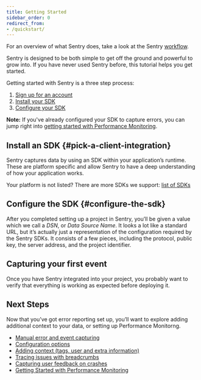 ```yaml
---
title: Getting Started
sidebar_order: 0
redirect_from:
- /quickstart/
---
```

For an overview of what Sentry does, take a look at the Sentry [workflow](https://blog.sentry.io/2018/03/06/the-sentry-workflow).

Sentry is designed to be both simple to get off the ground and powerful to grow into. If you have never used Sentry before, this tutorial helps you get started.

Getting started with Sentry is a three step process:

1.  [Sign up for an account](https://sentry.io/signup/)
2.  [Install your SDK](#pick-a-client-integration)
2.  [Configure your SDK](#configure-the-sdk)

**Note:** If you've already configured your SDK to capture errors, you can jump right into [getting started with Performance Monitoring](/product/performance/getting-started).

## Install an SDK {#pick-a-client-integration}

Sentry captures data by using an SDK within your application’s runtime. These are platform specific and allow Sentry to have a deep understanding of how your application works.

<Alert level="info" title="Note"><markdown>

Your platform is not listed?  There are more SDKs we support: [list of SDKs](/platforms/)

</markdown></Alert>



<PlatformContent includePath="getting-started-install" />



## Configure the SDK {#configure-the-sdk}

After you completed setting up a project in Sentry, you’ll be given a value which we call a _DSN_, or _Data Source Name_. It looks a lot like a standard URL, but it’s actually just a representation of the configuration required by the Sentry SDKs. It consists of a few pieces, including the protocol, public key, the server address, and the project identifier.


<PlatformContent includePath="getting-started-config" />




## Capturing your first event

Once you have Sentry integrated into your project, you probably want to verify that everything is working as expected before deploying it.


<PlatformContent includePath="getting-started-verify" />



## Next Steps

Now that you’ve got error reporting set up, you’ll want to explore adding additional context to your data, or setting up Performance Monitorng.

<PlatformContent includePath="getting-started-next-steps" />

-   [Manual error and event capturing](/error-reporting/capturing/)
-   [Configuration options](/error-reporting/configuration/)
-   [Adding context (tags, user and extra information)](/enriching-error-data/additional-data/)
-   [Tracing issues with breadcrumbs](/enriching-error-data/breadcrumbs/)
-   [Capturing user feedback on crashes](/enriching-error-data/user-feedback/)
-   [Getting Started with Performance Monitoring](/product/performance/getting-started)
